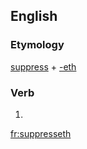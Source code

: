 ==English==

===Etymology===
[[suppress]] + [[-eth]]

===Verb===
{{en-verb form}}

# {{en-archaic third-person singular of|suppress}}

[[fr:suppresseth]]